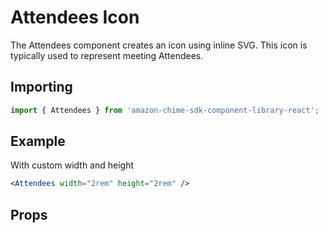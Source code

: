 

# Attendees Icon

The Attendees component creates an icon using inline SVG. This icon is typically used to represent meeting Attendees.

## Importing

```javascript
import { Attendees } from 'amazon-chime-sdk-component-library-react';
```

## Example

With custom width and height

<ThemeProvider theme={lightTheme}>
  <Preview>
    <Attendees width="2rem" height="2rem" />
  </Preview>
</ThemeProvider>

```jsx
<Attendees width="2rem" height="2rem" />
```

## Props

<Props of={Attendees} />
